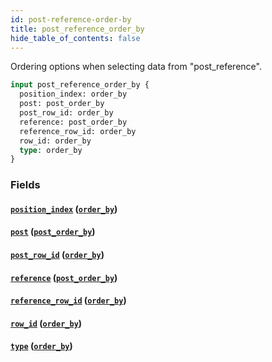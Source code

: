 ```yaml
---
id: post-reference-order-by
title: post_reference_order_by
hide_table_of_contents: false
---
```


Ordering options when selecting data from "post_reference".

```graphql
input post_reference_order_by {
  position_index: order_by
  post: post_order_by
  post_row_id: order_by
  reference: post_order_by
  reference_row_id: order_by
  row_id: order_by
  type: order_by
}
```

### Fields

#### [`position_index`](#) ([`order_by`](../enums/order-by))

#### [`post`](#) ([`post_order_by`](../inputs/post-order-by))

#### [`post_row_id`](#) ([`order_by`](../enums/order-by))

#### [`reference`](#) ([`post_order_by`](../inputs/post-order-by))

#### [`reference_row_id`](#) ([`order_by`](../enums/order-by))

#### [`row_id`](#) ([`order_by`](../enums/order-by))

#### [`type`](#) ([`order_by`](../enums/order-by))
